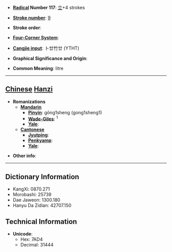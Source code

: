 * '''[[Wiktionary:Chinese radical index| Radical]] Number 117''': [[Wiktionary:Chinese radical index 立|立]]+4 strokes

* '''[[Wiktionary:Chinese total strokes index|Stroke number]]''': [[Wiktionary:Chinese total strokes index 9|9]]

* '''Stroke order''': 

* '''[[Wiktionary:Chinese four corner index|Four-Corner System]]''': 

* '''[[Wiktionary:Chinese Cangjie index|Cangjie input]]''': 卜廿竹廿 (YTHT)

* '''Graphical Significance and Origin''': 

* '''Common Meaning''': litre

----

== [[Chinese]] [[Hanzi]] ==

* '''Romanizations'''
** '''[[Mandarin]]'''
*** '''[[Pinyin]]''': gōng1sheng (gong1sheng1)
*** '''[[Wade-Giles]]''': <sup>1</sup>
*** '''[[Yale]]''': 
** '''[[Cantonese]]'''
*** '''[[Jyutping]]''':
*** '''[[Penkyamp]]''': 
*** '''[[Yale]]''': 

* '''Other info''': 

----

== Dictionary Information ==

* KangXi: 0870.271
* Morobashi: 25739
* Dae Jaweon: 1300.180
* Hanyu Da Zidian: 42707.150

== Technical Information ==

* '''Unicode''':
** Hex: 7AD4
** Decimal: 31444